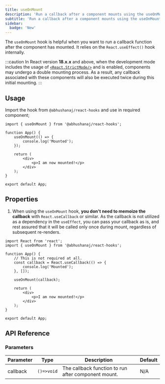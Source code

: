 ```yaml
---
title: useOnMount
description: 'Run a callback after a component mounts using the useOnMount hook.'
subtitle: 'Run a callback after a component mounts using the useOnMount hook.'
sidebar:
  badge: 'New'
---
```



The `useOnMount` hook is helpful when you want to run a callback function after the component has mounted. It relies on the `React.useEffect()` hook internally.

<DemoWrapper title="useOnMount">
	<Example client:load />
</DemoWrapper>

:::caution
In React version **18.x.x** and above, when the development mode includes the usage of [`<React.StrictMode/>`](https://react.dev/reference/react/StrictMode) and is enabled, components may undergo a double mounting process. As a result, any callback associated with these components will also be executed twice during this initial mounting.
:::

## Usage

Import the hook from `@abhushanaj/react-hooks` and use in required component;

```tsx title="./src/App.tsx" ins={1,4-6}
import { useOnMount } from '@abhushanaj/react-hooks';

function App() {
	useOnMount(() => {
		console.log('Mounted');
	});

	return (
		<div>
			<p>I am now mounted!</p>
		</div>
	);
}

export default App;
```

## Properties

1. When using the `useOnMount` hook, **you don't need to memoize the callback** with `React.useCallback` or similar. As the callback is not utilized as a dependency in the `useEffect`, you can pass your callback as is, and rest assured that it will be called only once during mount, regardless of subsequent re-renders.

```tsx title="./src/App.tsx" del={6-8, 10}
import React from 'react';
import { useOnMount } from '@abhushanaj/react-hooks';

function App() {
	// This is not required at all.
	const callback = React.useCallback(() => {
		console.log('Mounted');
	}, []);

	useOnMount(callback);

	return (
		<div>
			<p>I am now mounted!</p>
		</div>
	);
}

export default App;
```

## API Reference

### Parameters

| Parameter | Type       | Description                                         | Default |
| --------- | ---------- | --------------------------------------------------- | ------- |
| callback  | `()=>void` | The callback function to run after component mount. | N/A     |
